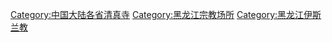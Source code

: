 [[Category:中国大陆各省清真寺|Category:中国大陆各省清真寺]]
[[Category:黑龙江宗教场所|Category:黑龙江宗教场所]]
[[Category:黑龙江伊斯兰教|Category:黑龙江伊斯兰教]]